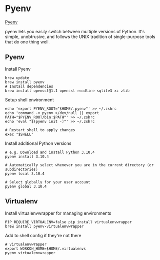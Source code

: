 Pyenv
=====

[Pyenv](https://github.com/pyenv/pyenv)

pyenv lets you easily switch between multiple versions of Python.
It's simple, unobtrusive, and follows the UNIX tradition of single-purpose tools that do one thing well.

## Pyenv

Install Pyenv
```shell
brew update
brew install pyenv
# Install dependencies
brew install openssl@1.1 openssl readline sqlite3 xz zlib
```

Setup shell environment
```shell
echo 'export PYENV_ROOT="$HOME/.pyenv"' >> ~/.zshrc
echo 'command -v pyenv >/dev/null || export PATH="$PYENV_ROOT/bin:$PATH"' >> ~/.zshrc
echo 'eval "$(pyenv init -)"' >> ~/.zshrc

# Restart shell to apply changes
exec "$SHELL"
```

Install additional Python versions
```shell
# e.g. Download and install Python 3.10.4
pyenv install 3.10.4

# Automatically select whenever you are in the current directory (or subdirectories)
pyenv local 3.10.4

# Select globally for your user account
pyenv global 3.10.4
```

## Virtualenv

Install virtualenvwrapper for managing environments
```shell
PIP_REQUIRE_VIRTUALENV=false pip install virtualenvwrapper
brew install pyenv-virtualenvwrapper
```

Add to shell config if they're not there
```shell
# virtualenvwrapper
export WORKON_HOME=$HOME/.virtualenvs
pyenv virtualenvwrapper
```